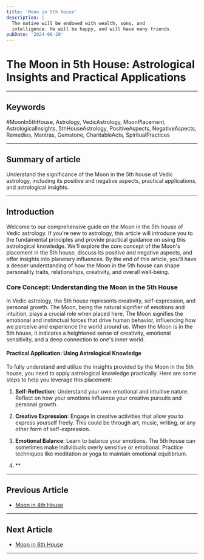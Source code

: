 ```yaml
---
title: 'Moon in 5th House'
description: |
  The native will be endowed with wealth, sons, and
  intelligence. He will be happy, and will have many friends.
pubDate: '2024-08-20'
---
```


# The Moon in 5th House: Astrological Insights and Practical Applications

---

## Keywords
#MoonIn5thHouse, Astrology, VedicAstrology, MoonPlacement, AstrologicalInsights, 5thHouseAstrology, PositiveAspects, NegativeAspects, Remedies, Mantras, Gemstone, CharitableActs, SpiritualPractices

---

## Summary of article
Understand the significance of the Moon in the 5th house of Vedic astrology, including its positive and negative aspects, practical applications, and astrological insights.

---

## Introduction
Welcome to our comprehensive guide on the Moon in the 5th house of Vedic astrology. If you're new to astrology, this article will introduce you to the fundamental principles and provide practical guidance on using this astrological knowledge. We'll explore the core concept of the Moon's placement in the 5th house, discuss its positive and negative aspects, and offer insights into planetary influences. By the end of this article, you'll have a deeper understanding of how the Moon in the 5th house can shape personality traits, relationships, creativity, and overall well-being.

### Core Concept: Understanding the Moon in the 5th House

In Vedic astrology, the 5th house represents creativity, self-expression, and personal growth. The Moon, being the natural signifier of emotions and intuition, plays a crucial role when placed here. The Moon signifies the emotional and instinctual forces that drive human behavior, influencing how we perceive and experience the world around us. When the Moon is in the 5th house, it indicates a heightened sense of creativity, emotional sensitivity, and a deep connection to one's inner world.

#### Practical Application: Using Astrological Knowledge

To fully understand and utilize the insights provided by the Moon in the 5th house, you need to apply astrological knowledge practically. Here are some steps to help you leverage this placement:

1. **Self-Reflection**: Understand your own emotional and intuitive nature. Reflect on how your emotions influence your creative pursuits and personal growth.

2. **Creative Expression**: Engage in creative activities that allow you to express yourself freely. This could be through art, music, writing, or any other form of self-expression.

3. **Emotional Balance**: Learn to balance your emotions. The 5th house can sometimes make individuals overly sensitive or emotional. Practice techniques like meditation or yoga to maintain emotional equilibrium.

4. **

---

## Previous Article
- [Moon in 4th House](/blogs-md/0602_Moon_in_Houses/060204_Moon_in_4th_House.mdx)

---

## Next Article
- [Moon in 6th House](/blogs-md/0602_Moon_in_Houses/060206_Moon_in_6th_House.mdx)

---
